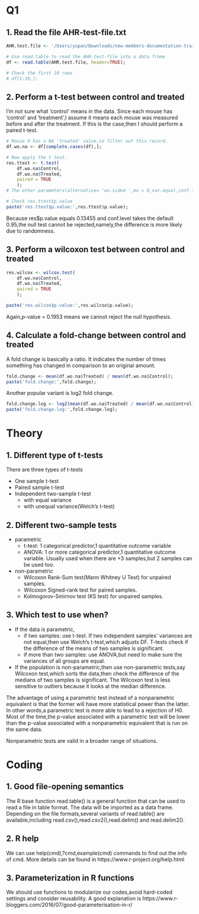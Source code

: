 # Q1

## 1. Read the file AHR-test-file.txt
```r
AHR.test.file <- '/Users/yupan/Downloads/new-members-documentation-training-and-guides/r-training/1. statistical-analysis/input-files/AHR-test-file.txt';

# Use read.table to read the AHR-test-file into a data frame
df <- read.table(AHR.test.file, header=TRUE);

# Check the first 10 rows
# df[1:10,];
```

## 2. Perform a t-test between control and treated

I'm not sure what 'control' means in the data.
Since each mouse has 'control' and 'treatment',I assume it means each mouse was measured before and after the treatment. If this is the case,then I should perform a paired t-test.
```r
# Mouse 9 has a NA 'treated' value,so filter out this record.
df.wo.na <- df[complete.cases(df),];

# Now apply the t test.
res.ttest <- t.test(
    df.wo.na$Control,
    df.wo.na$Treated,
    paired = TRUE
    );
# The other parameters(alternative= 'wo.sided ',mu = 0,var.equal,conf.level = 0.95,etc) just take the default values.

# Check res.ttest$p.value
paste('res.ttest$p.value:',res.ttest$p.value);
```

Because res$p.value equals 0.13455 and conf.level takes the default 0.95,the null test cannot be rejected,namely,the difference is more likely due to randomness.

## 3. Perform a wilcoxon test between control and treated
```r
res.wilcox <- wilcox.test(
    df.wo.na$Control,
    df.wo.na$Treated,
    paired = TRUE
    );

paste('res.wilcox$p.value:',res.wilcox$p.value);
```

Again,p-value = 0.1953 means we cannot reject the null hypothesis.

## 4. Calculate a fold-change between control and treated
A fold change is basically a ratio. It indicates the number of times something has changed in comparison to an original amount. 
```r
fold.change <- mean(df.wo.na$Treated) / mean(df.wo.na$Control);
paste('fold.change:',fold.change);
```

Another popular variant is log2 fold change.
```r
fold.change.log <- log2(mean(df.wo.na$Treated) / mean(df.wo.na$Control));
paste('fold.change.log:',fold.change.log);
```


# Theory
## 1. Different type of t-tests
There are three types of t-tests

* One sample t-test
* Paired sample t-test
* Independent two-sample t-test
    * with equal variance
    * with unequal variance(Welch's t-test)

## 2. Different two-sample tests
* parametric
    * t-test: 1 categorical predictor,1 quantitative outcome variable
    * ANOVA: 1 or more categorical predictor,1 quantitative outcome variable. Usually used when there are +3 samples,but 2 samples can be used too.
* non-parametric
    * Wilcoxon Rank-Sum test(Mann Whitney U Test) for unpaired samples.
    * Wilcoxon Signed-rank test for paired samples.
    * Kolmogorov-Smirnov test (KS test) for unpaired samples.

## 3. Which test to use when?
* If the data is parametric,
    * if two samples: use t-test. If two independent samples' variances are not equal,then use Welch's t-test,which adjusts DF. T-tests check if the difference of the means of two samples is significant.
    * if more than two samples: use ANOVA,but need to make sure the variances of all groups are equal.
* If the population is non-parametric,then use non-parametric tests,say Wilcoxon test,which sorts the data,then check the difference of the medians of two samples is significant. The Wilcoxon test is less sensitive to outliers because it looks at the median difference. 

The advantage of using a parametric test instead of a nonparametric equivalent is that the former will have more statistical power than the latter. 
In other words,a parametric test is more able to lead to a rejection of H0. 
Most of the time,the p-value associated with a parametric test will be lower than the p-value associated with a nonparametric equivalent that is run on the same data.

Nonparametric tests are valid in a broader range of situations.


# Coding
## 1. Good file-opening semantics
The R base function read.table() is a general function that can be used to read a file in table format. The data will be imported as a data frame.
Depending on the file formats,several variants of read.table() are available,including read.csv(),read.csv2(),read.delim() and read.delim2().

## 2. R help
We can use help(cmd),?cmd,example(cmd) commands to find out the info of cmd.
More details can be found in https://www.r-project.org/help.html

## 3. Parameterization in R functions
We should use functions to modularize our codes,avoid hard-coded settings and consider reusability.
A good explanation is https://www.r-bloggers.com/2016/07/good-parameterisation-in-r/

